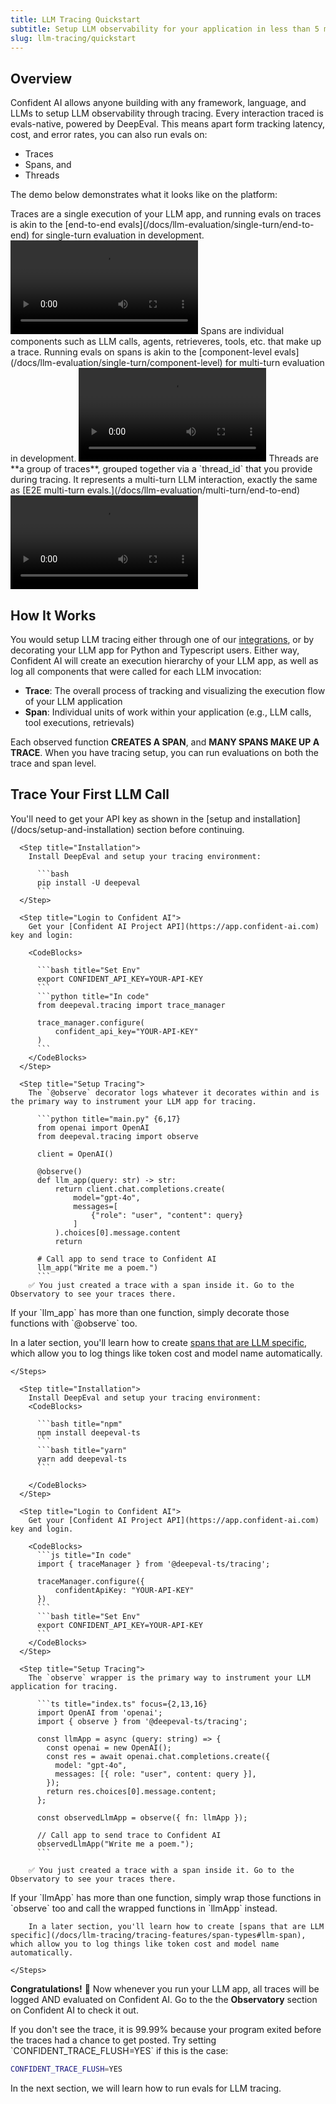 ```yaml
---
title: LLM Tracing Quickstart
subtitle: Setup LLM observability for your application in less than 5 minutes
slug: llm-tracing/quickstart
---
```


## Overview

Confident AI allows anyone building with any framework, language, and LLMs to setup LLM observability through tracing. Every interaction traced is evals-native, powered by DeepEval. This means apart form tracking latency, cost, and error rates, you can also run evals on:

- Traces
- Spans, and
- Threads

The demo below demonstrates what it looks like on the platform:

<Tabs>
  <Tab title="Traces">
    Traces are a single execution of your LLM app, and running evals on traces
    is akin to the [end-to-end
    evals](/docs/llm-evaluation/single-turn/end-to-end) for single-turn
    evaluation in development.
    <Frame caption="LLM Tracing: Traces with Evals">
      <video
        src="https://confident-docs.s3.us-east-1.amazonaws.com/llm-tracing:traces.mp4"
        controls
      />
    </Frame>
  </Tab>
  <Tab title="Spans">
    Spans are individual components such as LLM calls, agents, retrieveres,
    tools, etc. that make up a trace. Running evals on spans is akin to the
    [component-level evals](/docs/llm-evaluation/single-turn/component-level)
    for multi-turn evaluation in development.
    <Frame caption="LLM Tracing: Spans with Evals">
      <video
        src="https://confident-docs.s3.us-east-1.amazonaws.com/llm-tracing:spans.mp4"
        controls
      />
    </Frame>
  </Tab>
  <Tab title="Threads">
    Threads are **a group of traces**, grouped together via a `thread_id` that
    you provide during tracing. It represents a multi-turn LLM interaction,
    exactly the same as [E2E multi-turn
    evals.](/docs/llm-evaluation/multi-turn/end-to-end)
    <Frame caption="LLM Tracing: Threads with Evals">
      <video
        src="https://confident-docs.s3.us-east-1.amazonaws.com/llm-tracing:threads.mp4"
        controls
      />
    </Frame>
  </Tab>
</Tabs>

## How It Works

You would setup LLM tracing either through one of our [integrations](/docs/integrations), or by decorating your LLM app for Python and Typescript users. Either way, Confident AI will create an execution hierarchy of your LLM app, as well as log all components that were called for each LLM invocation:

- **Trace**: The overall process of tracking and visualizing the execution flow of your LLM application
- **Span**: Individual units of work within your application (e.g., LLM calls, tool executions, retrievals)

Each observed function **CREATES A SPAN**, and **MANY SPANS MAKE UP A TRACE**. When you have tracing setup, you can run evaluations on both the trace and span level.

## Trace Your First LLM Call

<Tip icon="leaf">
  You'll need to get your API key as shown in the [setup and
  installation](/docs/setup-and-installation) section before continuing.
</Tip>

<Tabs>
  <Tab title="Python">
    <Steps>

      <Step title="Installation">
        Install DeepEval and setup your tracing environment:

          ```bash
          pip install -U deepeval
          ```
      </Step>

      <Step title="Login to Confident AI">
        Get your [Confident AI Project API](https://app.confident-ai.com) key and login:

        <CodeBlocks>

          ```bash title="Set Env"
          export CONFIDENT_API_KEY=YOUR-API-KEY
          ```
          ```python title="In code"
          from deepeval.tracing import trace_manager

          trace_manager.configure(
              confident_api_key="YOUR-API-KEY"
          )
          ```
        </CodeBlocks>
      </Step>

      <Step title="Setup Tracing">
        The `@observe` decorator logs whatever it decorates within and is the primary way to instrument your LLM app for tracing.

          ```python title="main.py" {6,17}
          from openai import OpenAI
          from deepeval.tracing import observe

          client = OpenAI()

          @observe()
          def llm_app(query: str) -> str:
              return client.chat.completions.create(
                  model="gpt-4o",
                  messages=[
                      {"role": "user", "content": query}
                  ]
              ).choices[0].message.content
              return

          # Call app to send trace to Confident AI
          llm_app("Write me a poem.")
          ```
        ✅ You just created a trace with a span inside it. Go to the Observatory to see your traces there.

<Note>
If your `llm_app` has more than one function, simply decorate those functions with `@observe` too.

In a later section, you'll learn how to create [spans that are LLM specific](/docs/llm-tracing/tracing-features/span-types#llm-span), which allow you to log things like token cost and model name automatically.

</Note>
      </Step>

    </Steps>

  </Tab>

  <Tab title="TypeScript">
    <Steps>

      <Step title="Installation">
        Install DeepEval and setup your tracing environment:
        <CodeBlocks>

          ```bash title="npm"
          npm install deepeval-ts
          ```
          ```bash title="yarn"
          yarn add deepeval-ts
          ```

        </CodeBlocks>
      </Step>

      <Step title="Login to Confident AI">
        Get your [Confident AI Project API](https://app.confident-ai.com) key and login.

        <CodeBlocks>
          ```js title="In code"
          import { traceManager } from '@deepeval-ts/tracing';

          traceManager.configure({
              confidentApiKey: "YOUR-API-KEY"
          })
          ```
          ```bash title="Set Env"
          export CONFIDENT_API_KEY=YOUR-API-KEY
          ```
        </CodeBlocks>
      </Step>

      <Step title="Setup Tracing">
        The `observe` wrapper is the primary way to instrument your LLM application for tracing.

          ```ts title="index.ts" focus={2,13,16}
          import OpenAI from 'openai';
          import { observe } from '@deepeval-ts/tracing';

          const llmApp = async (query: string) => {
            const openai = new OpenAI();
            const res = await openai.chat.completions.create({
              model: "gpt-4o",
              messages: [{ role: "user", content: query }],
            });
            return res.choices[0].message.content;
          };

          const observedLlmApp = observe({ fn: llmApp });

          // Call app to send trace to Confident AI
          observedLlmApp("Write me a poem.");
          ```

        ✅ You just created a trace with a span inside it. Go to the Observatory to see your traces there.

<Note>
  If your `llmApp` has more than one function, simply wrap those functions in
  `observe` too and call the wrapped functions in `llmApp` instead.

        In a later section, you'll learn how to create [spans that are LLM specific](/docs/llm-tracing/tracing-features/span-types#llm-span), which allow you to log things like token cost and model name automatically.

</Note>
      </Step>

    </Steps>

  </Tab>
</Tabs>

**Congratulations!** 🎉 Now whenever you run your LLM app, all traces will be logged AND evaluated on Confident AI. Go to the the **Observatory** section on Confident AI to check it out.

<Tip>
If you don't see the trace, it is 99.99% because your program exited before the traces had a chance to get posted. Try setting `CONFIDENT_TRACE_FLUSH=YES` if this is the case:

```bash
CONFIDENT_TRACE_FLUSH=YES
```

</Tip>

In the next section, we will learn how to run evals for LLM tracing.
